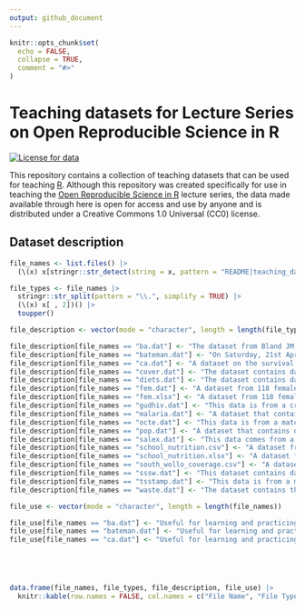 ```yaml
---
output: github_document
---
```


<!-- README.md is generated from README.Rmd. Please edit that file -->

```r
knitr::opts_chunk$set(
  echo = FALSE,
  collapse = TRUE,
  comment = "#>"
)
```

# Teaching datasets for Lecture Series on Open Reproducible Science in R

<!-- badges: start -->
[![License for data](https://img.shields.io/badge/license (for data)-CC0-blue.svg)](https://creativecommons.org/publicdomain/zero/1.0/)
<!-- badges: end -->

This repository contains a collection of teaching datasets that can be used for teaching [R](https://cran.r-project.org). Although this repository was created specifically for use in teaching the [Open Reproducible Science in R](https://oxford-ihtm.io/open-reproducible-science) lecture series, the data made available through here is open for access and use by anyone and is distributed under a Creative Commons 1.0 Universal (CC0) license.

## Dataset description

```r
file_names <- list.files() |>
  (\(x) x[stringr::str_detect(string = x, pattern = "README|teaching_datasets", negate = TRUE)])()

file_types <- file_names |>
  stringr::str_split(pattern = "\\.", simplify = TRUE) |>
  (\(x) x[ , 2])() |>
  toupper()

file_description <- vector(mode = "character", length = length(file_types))

file_description[file_names == "ba.dat"] <- "The dataset from Bland JM, Altman DG. Statistical Methods for Assessing Agreement Between Two Methods of Clinical Measurement. The Lancet. 1986;1: 307–310."
file_description[file_names == "bateman.dat"] <- "On Saturday, 21st April 1990, a luncheon was held in the home of Jean Bateman. There was a total of forty-five guests which included thirty-five members of the Department of Epidemiology and Population Sciences at the London School of Hygiene and Tropical Medicine. On Sunday morning, 22nd April 1990, Jean awoke with symptoms of gastrointestinal illness; her husband awoke with similar symptoms. The possibility of an outbreak related to the luncheon was strengthened when several of the guests telephoned Jean on Sunday and reported illness. On Monday, 23rd April 1990, there was an unusually large number of department members absent from work and reporting illness. Data from this outbreak is stored in this dataset."
file_description[file_names == "ca.dat"] <- "A dataset on the survival of cancer patients in two different treatment groups"
file_description[file_names == "cover.dat"] <- "The dataset contains data from a coverage survey for a therapeutic feeding program (TFP) in central Malawi undertaken in March 2003. Data were collected using the centric systematic area sampling method to define sampling locations: A number of communities located closest to the centres of thirty 10 x 10 kilometre grid squares were sampled using active (investigative) case-finding."
file_description[file_names == "diets.dat"] <- "The dataset contains data from a trial of two different diets undertaken at an adult therapeutic feeding centre in Somalia."
file_description[file_names == "fem.dat"] <- "A dataset from 118 female pyschiatric patients"
file_description[file_names == "fem.xlsx"] <- "A dataset from 118 female pyschiatric patients"
file_description[file_names == "gudhiv.dat"] <- "This data is from a cross-sectional study of 435 male patients who presented with sexually transmitted infections at an outpatient clinic in The Gambia between August 1988 and June 1990."
file_description[file_names == "malaria.dat"] <- "A dataset that contains data on rainfall (in mm) and the number of cases of malaria reported from health centres in an administrative district of Ethiopia between July 1997 and July 1999"
file_description[file_names == "octe.dat"] <- "This data is from a matched case-control study investigating the association between oral contraceptive use and thromboembolism. The cases are 175 women aged between 15 and 44 years admitted to hospital for thromboembolism and discharged alive. The controls are female patients admitted for conditions believed to be unrelated to oral contraceptive use. Cases and controls were matched on age, ethnic group, marital status, parity, income, place of residence, and date of hospitalisation."
file_description[file_names == "pop.dat"] <- "A dataset that contains data on the age (in months) and sex of 438 children aged between six and sixty months collected as part of a nutritional anthropometry survey of the Khosh Valley in Northeast Afghanistan."
file_description[file_names == "salex.dat"] <- "This data comes from a food-borne outbreak. On Saturday 17th October 1992, eighty-two people attended a buffet meal at a sports club. Within fourteen to twenty-four hours, fifty-one of the participants developed diarrhoea, with nausea, vomiting, abdominal pain and fever."
file_description[file_names == "school_nutrition.csv"] <- "A dataset from a nutrition survey of school children 10 years and older from Pakistan."
file_description[file_names == "school_nutrition.xlsx"] <- "A dataset from a nutrition survey of school children 10 years and older from Pakistan."
file_description[file_names == "south_wollo_coverage.csv"] <- "A dataset from a Community-based Management of Acute Malnutrition (CMAM) programme in South Wollo Zone, Ethiopia"
file_description[file_names == "sssw.dat"] <- "This dataset contains data on the marital status, home circumstances, and ethnic group of 152 persons recruited into a study into the levels of stress experienced by student social workers in the United Kingdom."
file_description[file_names == "tsstamp.dat"] <- "This data is from a matched case-control study investigating the association between the use of different brands of tampon and toxic shock syndrome undertaken during an outbreak. Only a subset of the original dataset is used here."
file_description[file_names == "waste.dat"] <- "The dataset contains the location of twenty-three recent cases of childhood cancer in 5 by 5 km square surrounding an industrial waste disposal site."

file_use <- vector(mode = "character", length = length(file_names))

file_use[file_names == "ba.dat"] <- "Useful for learning and practicing how to perform statistical methods to compare diagnostic tests using the Bland and Altman approach and the Bland and Altman plot"
file_use[file_names == "bateman.dat"] <- "Useful for learning and practicing how to perform logistic regression"
file_use[file_names == "ca.dat"] <- "Useful for learning and practicing how to perform survival anlaysis"





data.frame(file_names, file_types, file_description, file_use) |>
  knitr::kable(row.names = FALSE, col.names = c("File Name", "File Type", "File Description", "Epidemiology/Statistics Usage"))

```





